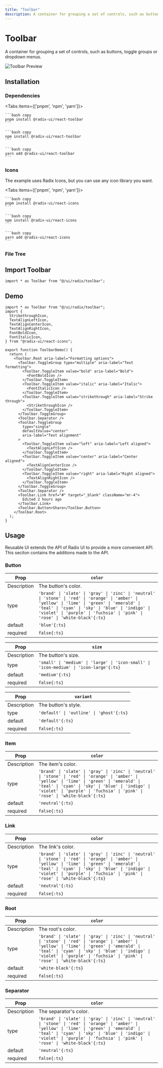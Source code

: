 ```yaml
---
title: "Toolbar"
description: A container for grouping a set of controls, such as buttons, toggle groups or dropdown menus.
---
```



# Toolbar

A container for grouping a set of controls, such as buttons, toggle groups or dropdown menus.

<RadixDocs slug="toolbar" />

![Toolbar Preview](/pro/demos/radix/toolbar.png)

## Installation

### Dependencies

<Tabs items={['pnpm', 'npm', 'yarn']}>
  <Tab>
    
    ```bash copy
    pnpm install @radix-ui/react-toolbar
    ```

  </Tab>
  <Tab>
    
    ```bash copy
    npm install @radix-ui/react-toolbar
    ```

  </Tab>
  <Tab>
    
    ```bash copy
    yarn add @radix-ui/react-toolbar
    ```

  </Tab>
</Tabs>

### Icons

The example uses Radix Icons, but you can use any icon library you want.

<Tabs items={['pnpm', 'npm', 'yarn']}>
  <Tab>
    
    ```bash copy
    pnpm install @radix-ui/react-icons
    ```

  </Tab>
  <Tab>
    
    ```bash copy
    npm install @radix-ui/react-icons
    ```

  </Tab>
  <Tab>
    
    ```bash copy
    yarn add @radix-ui/react-icons
    ```

  </Tab>
</Tabs>

### File Tree

<FileTree>
  <FileTree.Folder name="ui" defaultOpen>
    <FileTree.Folder name="radix" defaultOpen>
      <FileTree.Folder name="toolbar" defaultOpen>
        <FileTree.File name="button.ts" />
        <FileTree.File name="item.ts" />
        <FileTree.File name="link.ts" />
        <FileTree.File name="root.ts" />
        <FileTree.File name="separator.ts" />
        <FileTree.File name="variants.ts" />
      </FileTree.Folder>
      <FileTree.File name="toolbar.tsx" />
    </FileTree.Folder>
  </FileTree.Folder>
</FileTree>

## Import Toolbar

```tsx copy
import * as Toolbar from "@/ui/radix/toolbar";
```

## Demo

```tsx copy filename="@/demos/radix/toolbar.tsx"
import * as Toolbar from "@/ui/radix/toolbar";
import {
  StrikethroughIcon,
  TextAlignLeftIcon,
  TextAlignCenterIcon,
  TextAlignRightIcon,
  FontBoldIcon,
  FontItalicIcon,
} from "@radix-ui/react-icons";

export function ToolbarDemo() {
  return (
    <Toolbar.Root aria-label="Formatting options">
      <Toolbar.ToggleGroup type="multiple" aria-label="Text formatting">
        <Toolbar.ToggleItem value="bold" aria-label="Bold">
          <FontBoldIcon />
        </Toolbar.ToggleItem>
        <Toolbar.ToggleItem value="italic" aria-label="Italic">
          <FontItalicIcon />
        </Toolbar.ToggleItem>
        <Toolbar.ToggleItem value="strikethrough" aria-label="Strike through">
          <StrikethroughIcon />
        </Toolbar.ToggleItem>
      </Toolbar.ToggleGroup>
      <Toolbar.Separator />
      <Toolbar.ToggleGroup
        type="single"
        defaultValue="center"
        aria-label="Text alignment"
      >
        <Toolbar.ToggleItem value="left" aria-label="Left aligned">
          <TextAlignLeftIcon />
        </Toolbar.ToggleItem>
        <Toolbar.ToggleItem value="center" aria-label="Center aligned">
          <TextAlignCenterIcon />
        </Toolbar.ToggleItem>
        <Toolbar.ToggleItem value="right" aria-label="Right aligned">
          <TextAlignRightIcon />
        </Toolbar.ToggleItem>
      </Toolbar.ToggleGroup>
      <Toolbar.Separator />
      <Toolbar.Link href="#" target="_blank" className="mr-4">
        Edited 2 hours ago
      </Toolbar.Link>
      <Toolbar.Button>Share</Toolbar.Button>
    </Toolbar.Root>
  );
}
```

## Usage

Reusable UI extends the API of Radix UI to provide a more convenient API. This seciton contains the additions made to the API.

### Button

| Prop        | `color`                                                                                                                                                                                                                                                                          |
| ----------- | -------------------------------------------------------------------------------------------------------------------------------------------------------------------------------------------------------------------------------------------------------------------------------- |
| Description | The button's color.                                                                                                                                                                                                                                                              |
| type        | `'brand' \| 'slate' \| 'gray' \| 'zinc' \| 'neutral' \| 'stone' \| 'red' \| 'orange' \| 'amber' \| 'yellow' \| 'lime' \| 'green' \| 'emerald' \| 'teal' \| 'cyan' \| 'sky' \| 'blue' \| 'indigo' \| 'violet' \| 'purple' \| 'fuchsia' \| 'pink' \| 'rose' \| 'white-black'{:ts}` |
| default     | `'blue'{:ts}`                                                                                                                                                                                                                                                                    |
| required    | `false{:ts}`                                                                                                                                                                                                                                                                     |

| Prop        | `size`                                                                                 |
| ----------- | -------------------------------------------------------------------------------------- |
| Description | The button's size.                                                                     |
| type        | `'small' \| 'medium' \| 'large' \| 'icon-small' \| 'icon-medium' \| 'icon-large'{:ts}` |
| default     | `'medium'{:ts}`                                                                        |
| required    | `false{:ts}`                                                                           |

| Prop        | `variant`                                |
| ----------- | ---------------------------------------- |
| Description | The button's style.                      |
| type        | `'default' \| 'outline' \| 'ghost'{:ts}` |
| default     | `'default'{:ts}`                         |
| required    | `false{:ts}`                             |

### Item

| Prop        | `color`                                                                                                                                                                                                                                                                          |
| ----------- | -------------------------------------------------------------------------------------------------------------------------------------------------------------------------------------------------------------------------------------------------------------------------------- |
| Description | The item's color.                                                                                                                                                                                                                                                                |
| type        | `'brand' \| 'slate' \| 'gray' \| 'zinc' \| 'neutral' \| 'stone' \| 'red' \| 'orange' \| 'amber' \| 'yellow' \| 'lime' \| 'green' \| 'emerald' \| 'teal' \| 'cyan' \| 'sky' \| 'blue' \| 'indigo' \| 'violet' \| 'purple' \| 'fuchsia' \| 'pink' \| 'rose' \| 'white-black'{:ts}` |
| default     | `'neutral'{:ts}`                                                                                                                                                                                                                                                                 |
| required    | `false{:ts}`                                                                                                                                                                                                                                                                     |

### Link

| Prop        | `color`                                                                                                                                                                                                                                                                          |
| ----------- | -------------------------------------------------------------------------------------------------------------------------------------------------------------------------------------------------------------------------------------------------------------------------------- |
| Description | The link's color.                                                                                                                                                                                                                                                                |
| type        | `'brand' \| 'slate' \| 'gray' \| 'zinc' \| 'neutral' \| 'stone' \| 'red' \| 'orange' \| 'amber' \| 'yellow' \| 'lime' \| 'green' \| 'emerald' \| 'teal' \| 'cyan' \| 'sky' \| 'blue' \| 'indigo' \| 'violet' \| 'purple' \| 'fuchsia' \| 'pink' \| 'rose' \| 'white-black'{:ts}` |
| default     | `'neutral'{:ts}`                                                                                                                                                                                                                                                                 |
| required    | `false{:ts}`                                                                                                                                                                                                                                                                     |

### Root

| Prop        | `color`                                                                                                                                                                                                                                                                          |
| ----------- | -------------------------------------------------------------------------------------------------------------------------------------------------------------------------------------------------------------------------------------------------------------------------------- |
| Description | The root's color.                                                                                                                                                                                                                                                                |
| type        | `'brand' \| 'slate' \| 'gray' \| 'zinc' \| 'neutral' \| 'stone' \| 'red' \| 'orange' \| 'amber' \| 'yellow' \| 'lime' \| 'green' \| 'emerald' \| 'teal' \| 'cyan' \| 'sky' \| 'blue' \| 'indigo' \| 'violet' \| 'purple' \| 'fuchsia' \| 'pink' \| 'rose' \| 'white-black'{:ts}` |
| default     | `'white-black'{:ts}`                                                                                                                                                                                                                                                             |
| required    | `false{:ts}`                                                                                                                                                                                                                                                                     |

### Separator

| Prop        | `color`                                                                                                                                                                                                                                                                          |
| ----------- | -------------------------------------------------------------------------------------------------------------------------------------------------------------------------------------------------------------------------------------------------------------------------------- |
| Description | The separator's color.                                                                                                                                                                                                                                                           |
| type        | `'brand' \| 'slate' \| 'gray' \| 'zinc' \| 'neutral' \| 'stone' \| 'red' \| 'orange' \| 'amber' \| 'yellow' \| 'lime' \| 'green' \| 'emerald' \| 'teal' \| 'cyan' \| 'sky' \| 'blue' \| 'indigo' \| 'violet' \| 'purple' \| 'fuchsia' \| 'pink' \| 'rose' \| 'white-black'{:ts}` |
| default     | `'neutral'{:ts}`                                                                                                                                                                                                                                                                 |
| required    | `false{:ts}`                                                                                                                                                                                                                                                                     |
